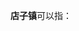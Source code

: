 '''店子镇'''可以指：
{{PRC admin/disambig|15/09/24/110/000|37/02/83/119/000|37/04/06/101/000|37/15/25/107/000|37/16/25/106/000|42/03/22/103/000}}
{{disambig|cat=三字中国镇名消歧义}}